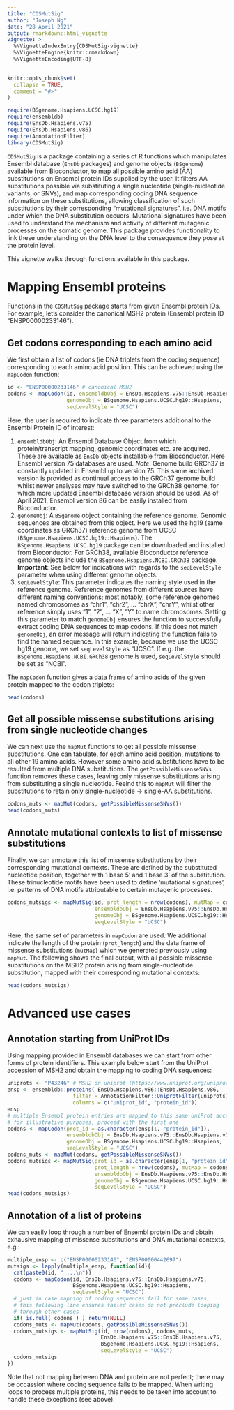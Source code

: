 ```yaml
---
title: "CDSMutSig"
author: "Joseph Ng"
date: "28 April 2021"
output: rmarkdown::html_vignette
vignette: >
  %\VignetteIndexEntry{CDSMutSig-vignette}
  %\VignetteEngine{knitr::rmarkdown}
  %\VignetteEncoding{UTF-8}
---
```


```r
knitr::opts_chunk$set(
  collapse = TRUE,
  comment = "#>"
)
```

```r
require(BSgenome.Hsapiens.UCSC.hg19)
require(ensembldb)
require(EnsDb.Hsapiens.v75)
require(EnsDb.Hsapiens.v86)
require(AnnotationFilter)
library(CDSMutSig)
```

```CDSMutSig``` is a package containing a series of R functions which manipulates Ensembl database (```EnsDb``` packages) and genome objects (```BSgenome```) available from Bioconductor, to map all possible amino acid (AA) substitutions on Ensembl protein IDs supplied by the user. It filters AA substitutions possible via substituting a single nucleotide (single-nucleotide variants, or SNVs), and map corresponding coding DNA sequence information on these substitutions, allowing classification of such substitutions by their corresponding "mutational signatures", i.e. DNA motifs under which the DNA substitution occuers. Mutational signatures have been used to understand the mechanism and activity of different mutagenic processes on the somatic genome. This package provides functionality to link these understanding on the DNA level to the consequence they pose at the protein level.

This vignette walks through functions available in this package.

# Mapping Ensembl proteins

Functions in the ```CDSMutSig``` package starts from given Ensembl protein IDs. For example, let's consider the canonical MSH2 protein (Ensembl protein ID "ENSP00000233146").

## Get codons corresponding to each amino acid

We first obtain a list of codons (ie DNA triplets from the coding sequence) corresponding to each amino acid position. This can be achieved using the ```mapCodon``` function:

```r
id <- "ENSP00000233146" # canonical MSH2
codons <- mapCodon(id, ensembldbObj = EnsDb.Hsapiens.v75::EnsDb.Hsapiens.v75,
                   genomeObj = BSgenome.Hsapiens.UCSC.hg19::Hsapiens, 
                   seqLevelStyle = "UCSC")
```

Here, the user is required to indicate three parameters additional to the Ensembl Protein ID of interest:

1. ```ensembldbObj```: An Ensembl Database Object from which protein/transcript mapping, genomic coordinates etc. are acquired. These are available as ```EnsDb``` objects installable from Bioconductor. Here Ensembl version 75 databases are used. *Note*: Genome build GRCh37 is constantly updated in Ensembl up to version 75. This same archived version is provided as continual access to the GRCh37 genome build whilst newer analyses may have switched to the GRCh38 genome, for which more updated Ensembl database version should be used. As of April 2021, Ensembl version 86 can be easily installed from Bioconductor.
2. ```genomeObj```: A ```BSgenome``` object containing the reference genome. Genomic sequences are obtained from this object. Here we used the hg19 (same coordinates as GRCh37) reference genome from UCSC (```BSgenome.Hsapiens.UCSC.hg19::Hsapiens```). The ```BSgenome.Hsapiens.UCSC.hg19``` package can be downloaded and installed from Bioconductor. For GRCh38, available Bioconductor reference genome objects include the ```BSgenome.Hsapiens.NCBI.GRCh38``` package. **Important**: See below for indications with regards to the ```seqLevelStyle``` parameter when using different genome objects.
3. ```seqLevelStyle```: This parameter indicates the naming style used in the reference genome. Reference genomes from different sources have different naming conventions; most notably, some reference genomes named chromosomes as "chr1", "chr2", ... "chrX", "chrY", whilst other reference simply uses "1", "2", ... "X", "Y" to name chromosomes. Setting this parameter to match ```genomeObj``` ensures the function to successfully extract coding DNA sequences to map codons. If this does not match ```genomeObj```, an error message will return indicating the function fails to find the named sequence. In this example, because we use the UCSC hg19 genome, we set ```seqLevelStyle``` as "UCSC". If e.g. the ```BSgenome.Hsapiens.NCBI.GRCh38``` genome is used, ```seqLevelStyle``` should be set as "NCBI".

The ```mapCodon``` function gives a data frame of amino acids of the given protein mapped to the codon triplets:

```r
head(codons)

```

## Get all possible missense substitutions arising from single nucleotide changes

We can next use the ```mapMut``` functions to get all possible missense substitutions. One can tabulate, for each amino acid position, mutations to all other 19 amino acids. However some amino acid substitutions have to be resulted from multiple DNA substitutions. The ```getPossibleMissenseSNVs``` function removes these cases, leaving only missense substitutions arising from substituting a single nucleotide. Feeind this to ```mapMut``` wiil filter the substitutions to retain only single-nucleotide $\rightarrow$ single-AA substitutions.

```r
codons_muts <- mapMut(codons, getPossibleMissenseSNVs())
head(codons_muts)
```

## Annotate mutational contexts to list of missense substitutions

Finally, we can annotate this list of missense substitutions by their corresponding mutational contexts. These are defined by the substituted nucleotide position, together with 1 base 5' and 1 base 3' of the substitution. These trinucleotide motifs have been used to define 'mutational signatures', i.e. patterns of DNA motifs attributable to certain mutagenic processes.

```r
codons_mutsigs <- mapMutSig(id, prot_length = nrow(codons), mutMap = codons_muts,
                            ensembldbObj = EnsDb.Hsapiens.v75::EnsDb.Hsapiens.v75,
                            genomeObj = BSgenome.Hsapiens.UCSC.hg19::Hsapiens, 
                            seqLevelStyle = "UCSC")
```

Here, the same set of parameters in ```mapCodon``` are used. We additional indicate the length of the protein (```prot_length```) and the data frame of missense substitutions (```mutMap```) which we generated previously using ```mapMut```. The following shows the final output, with all possible missense substitutions on the MSH2 protein arising from single-nucleotide substitution, mapped with their corresponding mutational contexts:

```r
head(codons_mutsigs)
```

# Advanced use cases

## Annotation starting from UniProt IDs

Using mapping provided in Ensembl databases we can start from other forms of protein identifiers. This example below start from the UniProt accession of MSH2 and obtain the mapping to coding DNA sequences:

```r
uniprots <- "P43246" # MSH2 on uniprot (https://www.uniprot.org/uniprot/P43246)
ensp <- ensembldb::proteins( EnsDb.Hsapiens.v86::EnsDb.Hsapiens.v86,
                     filter = AnnotationFilter::UniprotFilter(uniprots),
                     columns = c("uniprot_id", "protein_id"))
ensp
# multiple Ensembl protein entries are mapped to this same UniProt accession.
# for illustrative purposes, proceed with the first one
codons <- mapCodon(prot_id = as.character(ensp[1, "protein_id"]), 
                   ensembldbObj = EnsDb.Hsapiens.v75::EnsDb.Hsapiens.v75,
                   genomeObj = BSgenome.Hsapiens.UCSC.hg19::Hsapiens, 
                   seqLevelStyle = "UCSC")
codons_muts <- mapMut(codons, getPossibleMissenseSNVs())
codons_mutsigs <- mapMutSig(prot_id = as.character(ensp[1, "protein_id"]), 
                            prot_length = nrow(codons), mutMap = codons_muts,
                            ensembldbObj = EnsDb.Hsapiens.v75::EnsDb.Hsapiens.v75,
                            genomeObj = BSgenome.Hsapiens.UCSC.hg19::Hsapiens, 
                            seqLevelStyle = "UCSC")
head(codons_mutsigs)
```

## Annotation of a list of proteins

We can easily loop through a number of Ensembl protein IDs and obtain exhausive mapping of missense substitutions and DNA mutational contexts, e.g.:

```r
multiple_ensp <- c("ENSP00000233146", "ENSP00000442697")
mutsigs <- lapply(multiple_ensp, function(id){
  cat(paste0(id, " ...\n"))
  codons <- mapCodon(id, EnsDb.Hsapiens.v75::EnsDb.Hsapiens.v75,
                     BSgenome.Hsapiens.UCSC.hg19::Hsapiens, 
                     seqLevelStyle = "UCSC")
  # just in case mapping of coding sequences fail for some cases,
  # this following line ensures failed cases do not preclude looping 
  # through other cases
  if( is.null( codons ) ) return(NULL)
  codons_muts <- mapMut(codons, getPossibleMissenseSNVs())
  codons_mutsigs <- mapMutSig(id, nrow(codons), codons_muts, 
                              EnsDb.Hsapiens.v75::EnsDb.Hsapiens.v75,
                              BSgenome.Hsapiens.UCSC.hg19::Hsapiens, 
                              seqLevelStyle = "UCSC")
  codons_mutsigs
})

```

Note that not mapping between DNA and protein are not perfect; there may be occassion where coding sequence fails to be mapped. When writing loops to process multiple proteins, this needs to be taken into account to handle these exceptions (see above).

